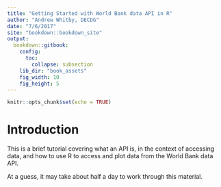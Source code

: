 ```yaml
---
title: "Getting Started with World Bank data API in R"
author: "Andrew Whitby, DECDG"
date: "7/6/2017"
site: "bookdown::bookdown_site"
output:
  bookdown::gitbook:
    config: 
      toc:
        collapse: subsection
    lib_dir: "book_assets"
    fig_width: 10
    fig_height: 5
---
```

  
  ```r
knitr::opts_chunk$set(echo = TRUE)
```

# Introduction

This is a brief tutorial covering what an API is, in the context of accessing data,
and how to use R to access and plot data from the World Bank data API.

At a guess, it may take about half a day to work through this material.